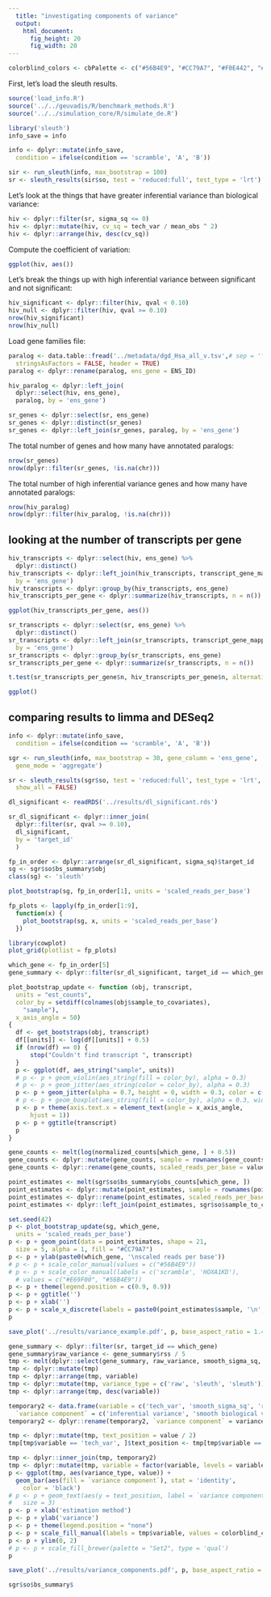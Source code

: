 ```yaml
---
  title: "investigating components of variance"
  output:
    html_document:
      fig_height: 20
      fig_width: 20
---
```



```r
colorblind_colors <- cbPalette <- c("#56B4E9", "#CC79A7", "#F0E442", "#D55E00", "#009E73", "#E69F00", "#0072B2")

```

First, let's load the sleuth results.

```r
source('load_info.R')
source('../../geuvadis/R/benchmark_methods.R')
source('../../simulation_core/R/simulate_de.R')

library('sleuth')
info_save = info

info <- dplyr::mutate(info_save,
  condition = ifelse(condition == 'scramble', 'A', 'B'))

sir <- run_sleuth(info, max_bootstrap = 100)
sr <- sleuth_results(sir$so, test = 'reduced:full', test_type = 'lrt')
```

Let's look at the things that have greater inferential variance than biological variance:

```r
hiv <- dplyr::filter(sr, sigma_sq <= 0)
hiv <- dplyr::mutate(hiv, cv_sq = tech_var / mean_obs ^ 2)
hiv <- dplyr::arrange(hiv, desc(cv_sq))
```

Compute the coefficient of variation:

```r
ggplot(hiv, aes())
```

Let's break the things up with high inferential variance between significant and not significant:

```r
hiv_significant <- dplyr::filter(hiv, qval < 0.10)
hiv_null <- dplyr::filter(hiv, qval >= 0.10)
nrow(hiv_significant)
nrow(hiv_null)
```

Load gene families file:

```r
paralog <- data.table::fread('../metadata/dgd_Hsa_all_v.tsv',# sep = '\t',
  stringsAsFactors = FALSE, header = TRUE)
paralog <- dplyr::rename(paralog, ens_gene = ENS_ID)
```

```r
hiv_paralog <- dplyr::left_join(
  dplyr::select(hiv, ens_gene),
  paralog, by = 'ens_gene')
```

```r
sr_genes <- dplyr::select(sr, ens_gene)
sr_genes <- dplyr::distinct(sr_genes)
sr_genes <- dplyr::left_join(sr_genes, paralog, by = 'ens_gene')
```

The total number of genes and how many have annotated paralogs:

```r
nrow(sr_genes)
nrow(dplyr::filter(sr_genes, !is.na(chr)))
```

The total number of high inferential variance genes and how many have annotated paralogs:

```r
nrow(hiv_paralog)
nrow(dplyr::filter(hiv_paralog, !is.na(chr)))
```

## looking at the number of transcripts per gene

```r
hiv_transcripts <- dplyr::select(hiv, ens_gene) %>%
  dplyr::distinct()
hiv_transcripts <- dplyr::left_join(hiv_transcripts, transcript_gene_mapping,
  by = 'ens_gene')
hiv_transcripts <- dplyr::group_by(hiv_transcripts, ens_gene)
hiv_transcripts_per_gene <- dplyr::summarize(hiv_transcripts, n = n())
```

```r
ggplot(hiv_transcripts_per_gene, aes())
```

```r
sr_transcripts <- dplyr::select(sr, ens_gene) %>%
  dplyr::distinct()
sr_transcripts <- dplyr::left_join(sr_transcripts, transcript_gene_mapping,
  by = 'ens_gene')
sr_transcripts <- dplyr::group_by(sr_transcripts, ens_gene)
sr_transcripts_per_gene <- dplyr::summarize(sr_transcripts, n = n())
```

```r
t.test(sr_transcripts_per_gene$n, hiv_transcripts_per_gene$n, alternative = 'less')
```

```r
ggplot()
```


## comparing results to limma and DESeq2

```r
info <- dplyr::mutate(info_save,
  condition = ifelse(condition == 'scramble', 'A', 'B'))

sgr <- run_sleuth(info, max_bootstrap = 30, gene_column = 'ens_gene',
  gene_mode = 'aggregate')

sr <- sleuth_results(sgr$so, test = 'reduced:full', test_type = 'lrt',
  show_all = FALSE)
```

```r
dl_significant <- readRDS('../results/dl_significant.rds')

sr_dl_significant <- dplyr::inner_join(
  dplyr::filter(sr, qval >= 0.10),
  dl_significant,
  by = 'target_id'
  )
```

```r
fp_in_order <- dplyr::arrange(sr_dl_significant, sigma_sq)$target_id
sg <- sgr$so$bs_summary$obj
class(sg) <- 'sleuth'

plot_bootstrap(sg, fp_in_order[1], units = 'scaled_reads_per_base')

fp_plots <- lapply(fp_in_order[1:9],
  function(x) {
    plot_bootstrap(sg, x, units = 'scaled_reads_per_base')
  })
```


```r
library(cowplot)
plot_grid(plotlist = fp_plots)
```


```r
which_gene <- fp_in_order[5]
gene_summary <- dplyr::filter(sr_dl_significant, target_id == which_gene)
```

```r
plot_bootstrap_update <- function (obj, transcript,
  units = "est_counts",
  color_by = setdiff(colnames(obj$sample_to_covariates),
    "sample"),
  x_axis_angle = 50)
{
  df <- get_bootstraps(obj, transcript)
  df[[units]] <- log(df[[units]] + 0.5)
  if (nrow(df) == 0) {
      stop("Couldn't find transcript ", transcript)
  }
  p <- ggplot(df, aes_string("sample", units))
  # p <- p + geom_violin(aes_string(fill = color_by), alpha = 0.3)
  # p <- p + geom_jitter(aes_string(color = color_by), alpha = 0.3)
  p <- p + geom_jitter(alpha = 0.7, height = 0, width = 0.3, color = c("#56B4E9"))
  # p <- p + geom_boxplot(aes_string(fill = color_by), alpha = 0.3, width = 0.1)
  p <- p + theme(axis.text.x = element_text(angle = x_axis_angle,
      hjust = 1))
  p <- p + ggtitle(transcript)
  p
}
```

```r
gene_counts <- melt(log(normalized_counts[which_gene, ] + 0.5))
gene_counts <- dplyr::mutate(gene_counts, sample = rownames(gene_counts))
gene_counts <- dplyr::rename(gene_counts, scaled_reads_per_base = value)

point_estimates <- melt(sgr$so$bs_summary$obs_counts[which_gene, ])
point_estimates <- dplyr::mutate(point_estimates, sample = rownames(point_estimates))
point_estimates <- dplyr::rename(point_estimates, scaled_reads_per_base = value)
point_estimates <- dplyr::left_join(point_estimates, sgr$so$sample_to_covariates)
```

```r
set.seed(42)
p <- plot_bootstrap_update(sg, which_gene,
  units = 'scaled_reads_per_base')
p <- p + geom_point(data = point_estimates, shape = 21,
  size = 5, alpha = 1, fill = "#CC79A7")
p <- p + ylab(paste0(which_gene, '\nscaled reads per base'))
# p <- p + scale_color_manual(values = c("#56B4E9"))
# p <- p + scale_color_manual(labels = c('scramble', 'HOXA1KD'),
  # values = c("#E69F00", "#56B4E9"))
p <- p + theme(legend.position = c(0.9, 0.9))
p <- p + ggtitle('')
p <- p + xlab('')
p <- p + scale_x_discrete(labels = paste0(point_estimates$sample, '\n', rep(c('scramble', 'HOXA1KD'), each = 3)))
p
```

```r
save_plot('../results/variance_example.pdf', p, base_aspect_ratio = 1.4)
```

```r
gene_summary <- dplyr::filter(sr, target_id == which_gene)
gene_summary$raw_variance <- gene_summary$rss / 5
tmp <- melt(dplyr::select(gene_summary, raw_variance, smooth_sigma_sq, tech_var))
tmp <- dplyr::mutate(tmp)
tmp <- dplyr::arrange(tmp, variable)
tmp <- dplyr::mutate(tmp, variance_type = c('raw', 'sleuth', 'sleuth'))
tmp <- dplyr::arrange(tmp, desc(variable))

temporary2 <- data.frame(variable = c('tech_var', 'smooth_sigma_sq', 'raw_variance'),
  `variance component` = c('inferential variance', 'smooth biological variance', 'raw variance'))
temporary2 <- dplyr::rename(temporary2, `variance component` = variance.component)

tmp <- dplyr::mutate(tmp, text_position = value / 2)
tmp[tmp$variable == 'tech_var', ]$text_position <- tmp[tmp$variable == 'tech_var', ]$text_position + tmp[tmp$variable == 'smooth_sigma_sq', ]$text_position

tmp <- dplyr::inner_join(tmp, temporary2)
tmp <- dplyr::mutate(tmp, variable = factor(variable, levels = variable, ordered = TRUE))
p <- ggplot(tmp, aes(variance_type, value)) +
  geom_bar(aes(fill = `variance component`), stat = 'identity',
    color = 'black')
# p <- p + geom_text(aes(y = text_position, label = `variance component`),
#   size = 3)
p <- p + xlab('estimation method')
p <- p + ylab('variance')
p <- p + theme(legend.position = "none")
p <- p + scale_fill_manual(labels = tmp$variable, values = colorblind_colors)
p <- p + ylim(0, 2)
# p <- p + scale_fill_brewer(palette = "Set2", type = 'qual')
p
```

```r
save_plot('../results/variance_components.pdf', p, base_aspect_ratio = 1.4)
```



```r
sgr$so$bs_summary$
```
